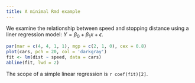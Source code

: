 ```yaml
---
title: A minimal Rmd example
---
```


We examine the relationship between speed and stopping distance using a liner regression
model: $Y = \beta_0 + \beta_1 x + \epsilon$.

```r
par(mar = c(4, 4, 1, 1), mgp = c(2, 1, 0), cex = 0.8)
plot(cars, pch = 20, col = 'darkgray')
fit <- lm(dist ~ speed, data = cars)
abline(fit, lwd = 2)
```

The scope of a simple linear regression is `r coef(fit)[2]`.
